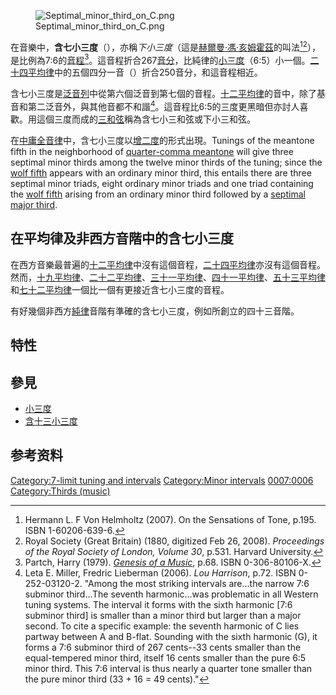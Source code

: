 {{音程資料| 
       main_interval_name = 含七小三度|
       inverse = [[含七大六度|含七大六度]]|
       complement = [[含七大六度|含七大六度]]|
       other_names = 下小三度| 
       abbreviation = s3、sm3|
       semitones = 2 2/3| 
       interval_class = 約2 1/2| 
       just_interval = 7:6<ref>Haluška, Ján (2003). ''The Mathematical Theory of Tone Systems'', p.xxiii. ISBN 0-8247-4714-3. Septimal minor third.</ref>|
       cents_equal_temperament = 300|
       cents_24T_equal_temperament = 250|
       cents_just_intonation = 266.87
}}
[[File:Septimal_minor_third_on_C.png|thumb]]

在音樂中，'''含七小三度'''（{{lang-en|'''septimal minor third'''}}）{{audio|Septimal minor third on C.mid|播放}}，亦稱''下小三度''（這是[[赫爾曼·馮·亥姆霍茲|赫爾曼·馮·亥姆霍茲]]的叫法<ref>Hermann L. F Von Helmholtz (2007). On the Sensations of Tone, p.195. ISBN 1-60206-639-6.</ref><ref>Royal Society (Great Britain) (1880, digitized Feb 26, 2008). ''Proceedings of the Royal Society of London, Volume 30'', p.531. Harvard University.</ref>），是比例為7:6的[[音程|音程]]<ref>Partch, Harry (1979). ''[[Genesis_of_a_Music|Genesis of a Music]]'', p.68. ISBN 0-306-80106-X.</ref>。這音程折合267[[音分|音分]]，比純律的[[小三度|小三度]]（6:5）小一個{{link-en|含七四分一音|Septimal quarter tone|36:35的四分一音}}。[[二十四平均律|二十四平均律]]中的五個四分一音（{{Audio|Five quarter tones on C.mid|播放}}）折合250音分，和這音程相近。

含七小三度是[[泛音列|泛音列]]中從第六個泛音到第七個的音程。[[十二平均律|十二平均律]]的音中，除了基音和第二泛音外，與其他音都不和諧<ref>Leta E. Miller, Fredric Lieberman (2006). ''Lou Harrison'', p.72. ISBN 0-252-03120-2. "Among the most striking intervals are...the narrow 7:6 subminor third...The seventh harmonic...was problematic in all Western tuning systems. The interval it forms with the sixth harmonic [7:6 subminor third] is smaller than a minor third but larger than a major second. To cite a specific example: the seventh harmonic of C lies partway between A and B-flat. Sounding with the sixth harmonic (G), it forms a 7:6 subminor third of 267 cents--33 cents smaller than the equal-tempered minor third, itself 16 cents smaller than the pure 6:5 minor third. This 7:6 interval is thus nearly a quarter tone smaller than the pure minor third (33 + 16 = 49 cents)."</ref>。這音程比6:5的三度更黑暗但亦討人喜歡。用這個三度而成的[[三和弦|三和弦]]稱為含七小三和弦或下小三和弦{{audio|Septimal minor triad on C.mid|播放}}。

在[[中庸全音律|中庸全音律]]中，含七小三度以[[增二度|增二度]]的形式出現。Tunings of the meantone fifth in the neighborhood of [[quarter-comma_meantone|quarter-comma meantone]] will give three septimal minor thirds among the twelve minor thirds of the tuning; since the [[wolf_fifth|wolf fifth]] appears with an ordinary minor third, this entails there are three septimal minor triads, eight ordinary minor triads and one triad containing the [[wolf_fifth|wolf fifth]] arising from an ordinary minor third followed by a [[septimal_major_third|septimal major third]].

==在平均律及非西方音階中的含七小三度==

在西方音樂最普遍的[[十二平均律|十二平均律]]中沒有這個音程，[[二十四平均律|二十四平均律]]亦沒有這個音程。然而，[[十九平均律|十九平均律]]、[[二十二平均律|二十二平均律]]、[[三十一平均律|三十一平均律]]、[[四十一平均律|四十一平均律]]、[[五十三平均律|五十三平均律]]和[[七十二平均律|七十二平均律]]一個比一個有更接近含七小三度的音程。

有好幾個非西方[[純律|純律]]音階有準確的含七小三度，例如{{link-en|哈利·帕爾奇||Harry Partch}}所創立的四十三音階。

==特性==

{{Listen|filename=SeptMinThird-just-sawtooth.ogg|title=純律7:6的含七小三度，鋸齒波|description=首先播放A440，然後播放513.333[[Hz|Hz]]的音，然後同時播放那兩個音。}}


==參見==
* [[小三度|小三度]]
* [[含十三小三度|含十三小三度]]

== 参考资料 ==
{{reflist}}

{{Intervals}}

[[Category:7-limit_tuning_and_intervals|Category:7-limit tuning and intervals]]
[[Category:Minor_intervals|Category:Minor intervals]]
[[Category:Superparticular_intervals|0007:0006]]
[[Category:Thirds_(music)|Category:Thirds (music)]]